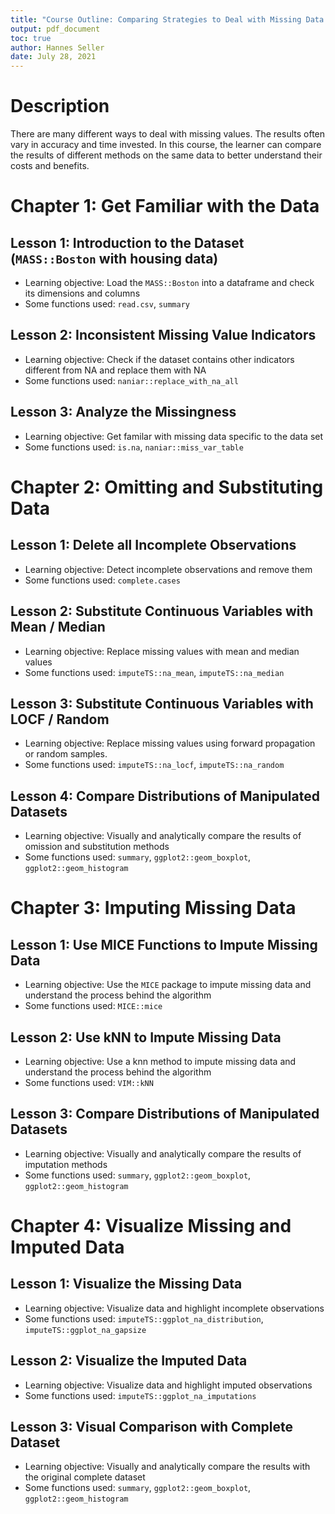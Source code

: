 ---
title: "Course Outline: Comparing Strategies to Deal with Missing Data in R"
output: pdf_document
toc: true
author: Hannes Seller
date: July 28, 2021
---

# Description
There are many different ways to deal with missing values. The results often vary in accuracy and time invested. In this course, the learner can compare the results of different methods on the same data to better understand their costs and benefits.


\newpage
# Chapter 1: Get Familiar with the Data
## Lesson 1: Introduction to the Dataset (`MASS::Boston` with housing data)
* Learning objective: Load the `MASS::Boston` into a dataframe and check its dimensions and columns
* Some functions used: `read.csv`, `summary`

## Lesson 2: Inconsistent Missing Value Indicators
* Learning objective: Check if the dataset contains other indicators different from NA and replace them with NA
* Some functions used: `naniar::replace_with_na_all`

## Lesson 3: Analyze the Missingness
* Learning objective: Get familar with missing data specific to the data set
* Some functions used: `is.na`, `naniar::miss_var_table`

# Chapter 2: Omitting and Substituting Data
## Lesson 1: Delete all Incomplete Observations
* Learning objective: Detect incomplete observations and remove them
* Some functions used: `complete.cases`

## Lesson 2: Substitute Continuous Variables with Mean / Median 
* Learning objective: Replace missing values with mean and median values
* Some functions used: `imputeTS::na_mean`, `imputeTS::na_median` 

## Lesson 3: Substitute Continuous Variables with LOCF / Random
* Learning objective: Replace missing values using forward propagation or random samples.
* Some functions used: `imputeTS::na_locf`, `imputeTS::na_random` 

## Lesson 4: Compare Distributions of Manipulated Datasets
* Learning objective: Visually and analytically compare the results of omission and substitution methods
* Some functions used: `summary`, `ggplot2::geom_boxplot`, `ggplot2::geom_histogram`  

# Chapter 3: Imputing Missing Data
## Lesson 1: Use MICE Functions to Impute Missing Data
* Learning objective: Use the `MICE` package to impute missing data and understand the process behind the algorithm
* Some functions used: `MICE::mice`

## Lesson 2: Use kNN to Impute Missing Data
* Learning objective: Use a knn method to impute missing data and understand the process behind the algorithm
* Some functions used: `VIM::kNN` 

## Lesson 3: Compare Distributions of Manipulated Datasets
* Learning objective: Visually and analytically compare the results of imputation methods
* Some functions used: `summary`, `ggplot2::geom_boxplot`, `ggplot2::geom_histogram`

# Chapter 4: Visualize Missing and Imputed Data
## Lesson 1: Visualize the Missing Data
* Learning objective: Visualize data and highlight incomplete observations
* Some functions used: `imputeTS::ggplot_na_distribution`, `imputeTS::ggplot_na_gapsize` 

## Lesson 2: Visualize the Imputed Data
* Learning objective: Visualize data and highlight imputed observations
* Some functions used: `imputeTS::ggplot_na_imputations`

## Lesson 3: Visual Comparison with Complete Dataset
* Learning objective: Visually and analytically compare the results with the original complete dataset
* Some functions used: `summary`, `ggplot2::geom_boxplot`, `ggplot2::geom_histogram`
